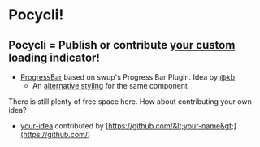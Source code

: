 
# Pocycli!
## Pocycli = Publish or contribute [your custom](/library/LoadingIndicator/#Pocycli) loading indicator!

- <a data-astro-reload href="/loading/progress-bar/one/">ProgressBar</a> based on swup's Progress Bar Plugin.
Idea by [@kb](https://github.com/k16e-me)
	- An <a data-astro-reload href="/loading/progress-bar/colorful1/">alternative styling</a> for the same component

There is still plenty of free space here. How about contributing your own idea?
- [your-idea](/library/LoadingIndicator/#Pocycli) contributed by [https://github.com/&lt;your-name&gt;](https://github.com/<your-name>)
